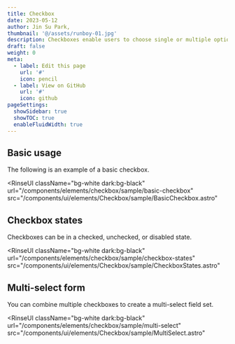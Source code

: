 ```yaml
---
title: Checkbox
date: 2023-05-12
author: Jin Su Park,
thumbnail: '@/assets/runboy-01.jpg'
description: Checkboxes enable users to choose single or multiple options from a group.
draft: false
weight: 0
meta:
  - label: Edit this page
    url: '#'
    icon: pencil
  - label: View on GitHub
    url: '#'
    icon: github
pageSettings:
  showSidebar: true
  showTOC: true
  enableFluidWidth: true
---
```



## Basic usage

The following is an example of a basic checkbox.


<RinseUI
  className="bg-white dark:bg-black"
  url="/components/elements/checkbox/sample/basic-checkbox"
  src="/components/ui/elements/Checkbox/sample/BasicCheckbox.astro"
>
  <BasicCheckbox />
</RinseUI>

## Checkbox states

Checkboxes can be in a checked, unchecked, or disabled state.


<RinseUI
  className="bg-white dark:bg-black"
  url="/components/elements/checkbox/sample/checkbox-states"
  src="/components/ui/elements/Checkbox/sample/CheckboxStates.astro"
>
  <CheckboxStates />
</RinseUI>

## Multi-select form

You can combine multiple checkboxes to create a multi-select field set.


<RinseUI
  className="bg-white dark:bg-black"
  url="/components/elements/checkbox/sample/multi-select"
  src="/components/ui/elements/Checkbox/sample/MultiSelect.astro"
>
  <MultiSelect />
</RinseUI>
